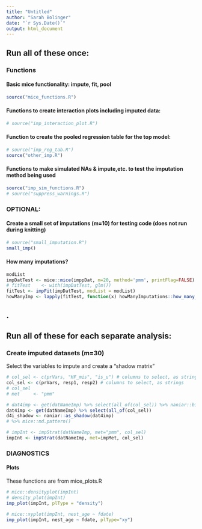 ```yaml
---
title: "Untitled"
author: "Sarah Bolinger"
date: "`r Sys.Date()`"
output: html_document
---
```



#########################################################################################
## Run all of these once:

### Functions

#### Basic mice functionality: impute, fit, pool

```r
source("mice_functions.R")
```

#### Functions to create interaction plots including imputed data:

```r
# source("imp_interaction_plot.R")
```

#### Function to create the pooled regression table for the top model:

```r
# source("imp_reg_tab.R")
source("other_imp.R")
```

#### Functions to make simulated NAs & impute,etc. to test the imputation method being used

```r
source("imp_sim_functions.R")
# source("suppress_warnings.R")
```

### OPTIONAL:
#### Create a small set of imputations (m=10) for testing code (does not run during knitting)

```r
# source("small_imputation.R")
small_imp()
```

#### How many imputations?

```r
modList
impDatTest <- mice::mice(imppDat, m=20, method='pmm', printFlag=FALSE)
# fitTest    <- with(impDatTest, glm())
fitTest <- impFit(impDatTest, modList = modList)
howManyImp <- lapply(fitTest, function(x) howManyImputations::how_many_imputations(x, cv=0.05))
```

## .
#########################################################################################
## Run all of these for each separate analysis:

### Create imputed datasets (m=30)

Select the variables to impute and create a "shadow matrix"

```r

# col_sel <- c(prVars, "HF_mis", "is_u") # columns to select, as strings
col_sel <- c(prVars, resp1, resp2) # columns to select, as strings
# col_sel
# met     <- "pmm"

# dat4imp <- get(datNameImp) %>% select(all_of(col_sel)) %>% naniar::bind_shadow() 
dat4imp <- get(datNameImp) %>% select(all_of(col_sel))
d4i_shadow <- naniar::as_shadow(dat4imp)
# %>% mice::md.pattern()

# impInt <- impStrat(datNameImp, met="pmm", col_sel)
impInt <- impStrat(datNameImp, met=impMet, col_sel)
```

### DIAGNOSTICS

#### Plots
These functions are from mice_plots.R

```r
# mice::densityplot(impInt)
# density_plot(impInt)
imp_plot(impInt, plType = "density")

```

```r
# mice::xyplot(impInt, nest_age ~ fdate)
imp_plot(impInt, nest_age ~ fdate, plType="xy")
```




